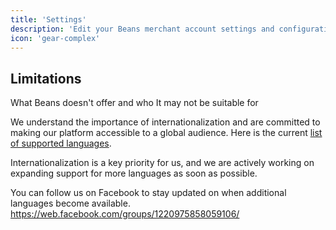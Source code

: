 ```yaml
---
title: 'Settings'
description: 'Edit your Beans merchant account settings and configuration.'
icon: 'gear-complex'
---
```


## Limitations

What Beans doesn't offer and who It may not be suitable for

We understand the importance of internationalization and are committed to making our platform
accessible to a global audience. Here is the current [list of supported languages](https://www.trybeans.com/i18n).

Internationalization is a key priority for us, and we are actively working on expanding support
for more languages as soon as possible.

You can follow us on Facebook to stay updated on when additional languages become available.
https://web.facebook.com/groups/1220975858059106/
